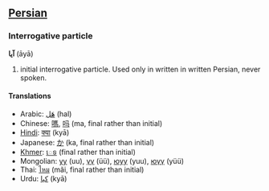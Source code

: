 ==[[Persian]]==
===Interrogative particle===
'''آيا''' (āyā)

# initial interrogative particle. Used only in written in written Persian, never spoken.

====Translations====
*Arabic: [[هَل]] (hal)
*Chinese: [[嗎]], [[吗]] (ma, final rather than initial)
*[[Hindi]]: [[क्या]] (kyā)
*Japanese: [[か]] (ka, final rather than initial)
*[[Khmer]]: [[េទ]] (final rather than initial)
*Mongolian: [[уу]] (uu), [[үү]] (üü), [[юуу]] (yuu), [[юүү]] (yüü)
*Thai: [[ไหม]] (mãi, final rather than initial)
*Urdu: [[كيا]] (kyā)